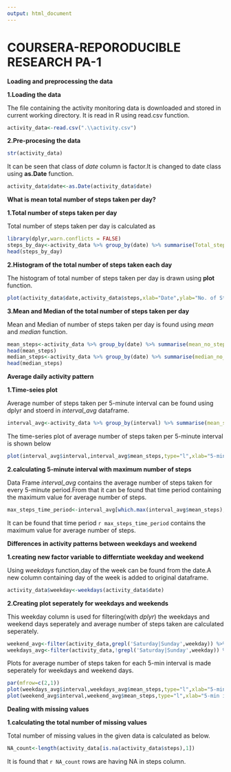 ```yaml
---
output: html_document
---
```

COURSERA-REPORODUCIBLE RESEARCH PA-1
====================================

**Loading and preprocessing the data**

**1.Loading the data**

The file containing the activity monitoring data is downloaded and stored in current working directory. It is read in R using read.csv function.

```r
activity_data<-read.csv(".\\activity.csv")
```

**2.Pre-procesing the data**
```r
str(activity_data)
```

It can be seen that class of *date* column is factor.It is changed to date class using **as.Date** function.

```r
activity_data$date<-as.Date(activity_data$date)
```


**What is mean total number of steps taken per day?**

**1.Total number of steps taken per day**

Total number of steps taken per day is calculated as
```r
library(dplyr,warn.conflicts = FALSE)
steps_by_day<-activity_data %>% group_by(date) %>% summarise(Total_steps=sum(steps,na.rm = TRUE))
head(steps_by_day)
```

**2.Histogram of the total number of steps taken each day**

The histogram of total number of steps taken per day is drawn using **plot** function.

```r
plot(activity_data$date,activity_data$steps,xlab="Date",ylab="No. of Steps per day",main="Histogram of no. of steps taken per day",type="h")
```


**3.Mean and Median of the total number of steps taken per day**

Mean and Median of number of steps taken per day is found using *mean* and *median* function.
```r
mean_steps<-activity_data %>% group_by(date) %>% summarise(mean_no_steps=mean(steps,na.rm = TRUE))
head(mean_steps)
median_steps<-activity_data %>% group_by(date) %>% summarise(median_no_steps=median(steps))                                                        
head(median_steps)
```

**Average daily activity pattern**

**1.Time-seies plot **

Average number of steps taken per 5-minute interval can be found using dplyr and stoerd in *interval_avg* dataframe.
```r

interval_avg<-activity_data %>% group_by(interval) %>% summarise(mean_steps=mean(steps,na.rm=TRUE))
```
The time-series plot of average number of steps taken per 5-minute interval is shown below
```r
plot(interval_avg$interval,interval_avg$mean_steps,type="l",xlab="5-min interval",ylab="avg no. of steps",main="Avg no. of steps for every 5-min interval")
```

**2.calculating 5-minute interval with maximum number of steps**

Data Frame *interval_avg* contains the average number of steps taken for every 5-minute period.From that it can be found that time period containing the maximum value for average number of steps.
```r
max_steps_time_period<-interval_avg[which.max(interval_avg$mean_steps),1]
```

It can be found that time period `r max_steps_time_period` contains the maximum value for average number of steps.

**Differences in activity patterns between weekdays and weekend **

**1.creating new factor variable to differntiate weekday and weekend **

Using *weekdays* function,day of the week can be found from the date.A new column containing day of the week is added to original dataframe.
```r
activity_data$weekday<-weekdays(activity_data$date)
```

**2.Creating plot seperately for weekdays and weekends **

This weekday column is used for filtering(with *dplyr*) the weekdays and weekend days seperately and average number of steps taken are calculated seperately.
```r
weekend_avg<-filter(activity_data,grepl('Saturday|Sunday',weekday)) %>% group_by(interval) %>% summarise(mean_steps=mean(steps,na.rm=TRUE))
weekdays_avg<-filter(activity_data,!grepl('Saturday|Sunday',weekday)) %>% group_by(interval) %>% summarise(mean_steps=mean(steps,na.rm=TRUE))
```
Plots for average number of steps taken for each 5-min interval is made seperately for weekdays and weekend days.
```r
par(mfrow=c(2,1))
plot(weekdays_avg$interval,weekdays_avg$mean_steps,type="l",xlab="5-min interval",ylab="avg no.of steps",sub="weekdays plot")
plot(weekend_avg$interval,weekend_avg$mean_steps,type="l",xlab="5-min interval",ylab="avg no. of steps",sub="weekend plot")
```

**Dealing with missing values**

**1.calculating the total number of missing values **

Total number of missing values in the given data is calculated as below.

```r
NA_count<-length(activity_data[is.na(activity_data$steps),1])
```
It is found that `r NA_count` rows are having NA in steps column.
